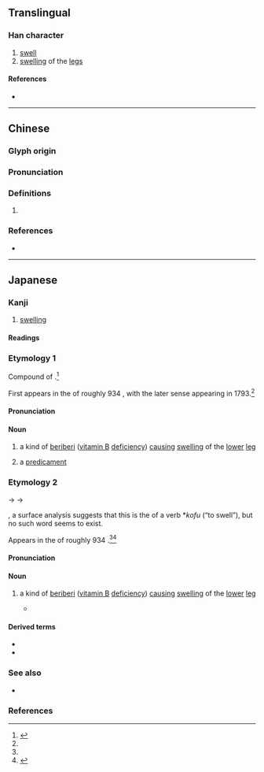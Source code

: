 {{character info}}
==Translingual==

===Han character===
{{Han char|rn=43|rad=尢|as=09|sn=12|four=42011|canj=KUHJG|ids=⿺尢重}}

# [[swell]]
# [[swelling]] of the [[leg]]s

====References====
* {{Han ref|kx=0299.010|dkj=07594|dj=0954.150|hdz=10555.080|uh=5C30|ud=23600|bh=D8D8|bd=55512}}

----

==Chinese==
{{zh-forms}}

===Glyph origin===
{{Han etym}}

===Pronunciation===
{{zh-pron
|m=zhǒng,chòng
|c=zung6,zung2,cung3
|mc=y
|oc=y
|cat=
}}

===Definitions===
{{zh-hanzi}}

# {{rfdef|zh}}

===References===
* {{R:yue:Hanzi}}

----

==Japanese==

===Kanji===
{{ja-kanji|grade=|rs=尢09}}

# [[swelling]]

====Readings====
{{ja-readings
|goon=じゅ<じゆ
|kanon=しょう<しよう
|kun=おめあし, こい<こひ
}}

===Etymology 1===
{{ja-kanjitab|yomi=k|おめあし|alt=瘇}}

Compound of {{com|ja|おめ|tr1=ome|pos1=of unknown meaning|[[足]], [[脚]]|tr2=ashi|t2=[[foot]], [[leg]]}}.<ref name="KDJ">{{R:Kokugo Dai Jiten}}</ref>

First appears in the {{m|ja|和名類聚抄|tr={{w|Wamyō Ruijushō}}}} of roughly 934 {{CE}}, with the later sense appearing in 1793.<ref name="KDJ"/> 

====Pronunciation====
{{ja-pron|yomi=k|おめあし}}

====Noun====
{{ja-noun|おめあし}}

# {{lb|ja|sort=こい|archaic|possibly|_|obsolete}} a kind of [[beriberi]] ([[vitamin B]] [[deficiency]]) [[cause#Verb|causing]] [[swelling]] of the [[lower]] [[leg]] {{defdate|since 934}}
#: {{synonyms|ja|尰|tr1=koi|尰足|tr2=koiashi|尰脛|tr3=koizune}}
# {{lb|ja|sort=こい|archaic|possibly|_|obsolete}} a [[predicament]] {{defdate|since 1793}}

===Etymology 2===
{{ja-kanjitab|yomi=k|こい}}

{{IPAchar|/kofi/}} → {{IPAchar|/kowi/}} → {{IPAchar|/koi/}}

{{unk|ja|sort=こい}}, a surface analysis suggests that this is the {{m|ja|連用形|tr=ren'yōkei||continuative or stem form}} of a verb *''kofu'' (“to swell”), but no such word seems to exist.

Appears in the {{m|ja|和名類聚抄|tr={{w|Wamyō Ruijushō}}}} of roughly 934 {{CE}}.<ref name="KDJ"/><ref name="DJS">{{R:Daijisen}}</ref>

====Pronunciation====
{{ja-pron|yomi=k|こい}}

====Noun====
{{ja-noun|こい|hhira=こひ}}

# {{lb|ja|sort=こい|archaic|possibly|_|obsolete}} a kind of [[beriberi]] ([[vitamin B]] [[deficiency]]) [[cause#Verb|causing]] [[swelling]] of the [[lower]] [[leg]]
#* {{RQ:Kagero Nikki}}
#*: {{ja-usex|sort=こい|...木を製りたる男の片%足に'''こゐ'''つきたるに...|...き を つくりたる をとこ の かた%あし に '''こゐ''' つきたる に...|rom=...ki o tsukuritaru otoko no kataashi ni '''koi''' tsukitaru ni...}}
#: {{synonyms|ja|尰|tr1=omeashi|尰足|tr2=koiashi|尰脛|tr3=koizune}}

====Derived terms====
* {{ja-r|尰%足|こい%あし}}
* {{ja-r|尰%脛|こい%ずね}}

===See also===
* {{ja-r|脚%気|かっ%け|[[beriberi]]}}

===References===
<references/>